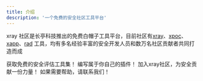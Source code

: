 ```yaml
---
title: 介绍
description: '一个免费的安全社区工具平台'
---
```


xray 社区是长亭科技推出的免费白帽子工具平台，目前社区有[xray](https://stack.chaitin.com/tool/detail?id=1)、[xpoc](https://stack.chaitin.com/tool/detail?id=1036)、[xapp](https://stack.chaitin.com/tool/detail?id=1311)、[rad](https://stack.chaitin.com/tool/detail?id=2)
工具，均有多名经验丰富的安全开发人员和数万名社区贡献者共同打造而成

<CardGroup cols={2}>
  <Card
    title="Tools"
    icon="screwdriver-wrench"
    href="/tools/"
  >
    获取免费的安全评估工具集！
  </Card>
  <Card
    title="插件编写指南"
    icon="puzzle-piece-simple"
    href="/plugins/"
  >
    编写属于你自己的插件！
  </Card>
  <Card
      title="激励计划"
      icon="treasure-chest"
      href="/excitation/"
    >
      加入xray社区，为安全贡献一份力量！
    </Card>
  <Card
      title="帮助"
      icon="handshake-angle"
      href="/help/"
    >
      如果需要帮助，请联系我们！
    </Card>
</CardGroup>
